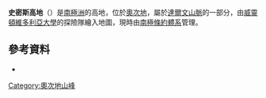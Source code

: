 {{coord|79|52|S|157|7|E|display=title}}

'''史密斯高地'''（{{lang-en|Smith Heights}}）是[[南極洲|南極洲]]的高地，位於[[奧次地|奧次地]]，屬於[[達爾文山脈_(南極洲)|達爾文山脈]]的一部分，由[[威靈頓維多利亞大學|威靈頓維多利亞大學]]的探險隊繪入地圖，現時由[[南極條約體系|南極條約體系]]管理。

==參考資料==
*{{usgs-gazetteer}}

{{DEFAULTSORT:Smith Heights}}
[[Category:奧次地山峰|Category:奧次地山峰]]


{{OatesLand-geo-stub}}